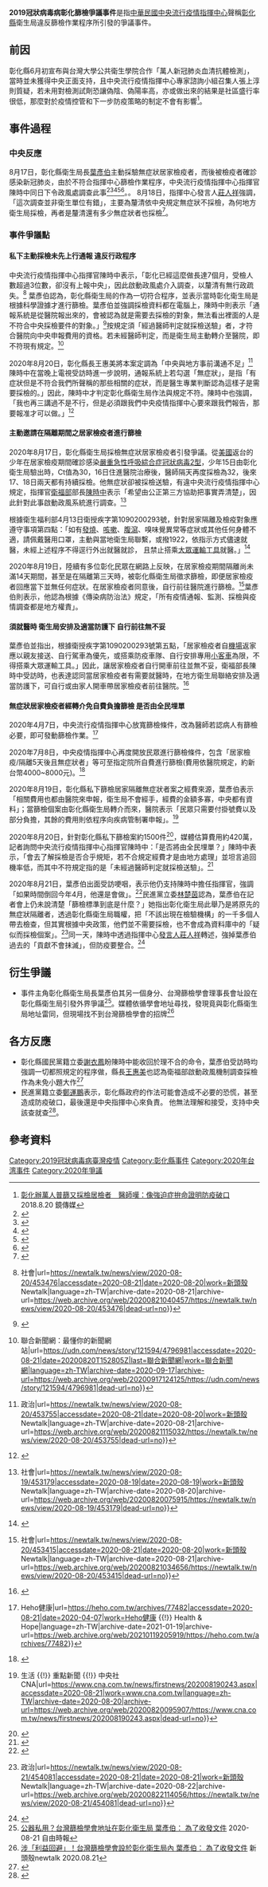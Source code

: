 {{NoteTA
| G1 = Medicine
}}
{{hatnote|在這條目內未有標明年份的日期都代表是2020年。}}
'''2019冠狀病毒病彰化篩檢爭議事件'''是指[[中華民國|中華民國]][[中央流行疫情指揮中心|中央流行疫情指揮中心]]聲稱[[彰化縣|彰化縣]]衛生局違反篩檢作業程序所引發的爭議事件。

==前因==
彰化縣6月初宣布與台灣大學公共衛生學院合作「萬人新冠肺炎血清抗體檢測」，當時並未獲得中央正面支持，且中央流行疫情指揮中心專家諮詢小組召集人張上淳則質疑，若未用對檢測試劑恐讓偽陰、偽陽率高，亦或做出來的結果是社區盛行率很低，那麼對於疫情控管和下一步防疫策略的制定不會有影響<ref>[https://www.mirrormedia.mg/story/20200820edi034/ 彰化辦萬人普篩又採檢居檢者　醫師嘆：像強迫症拚命證明防疫破口] {{Wayback|url=https://www.mirrormedia.mg/story/20200820edi034/ |date=20200822134805 }} 2018.8.20 鏡傳媒</ref>。

==事件過程==
===中央反應===
8月17日，彰化縣衛生局長[[葉彥伯|葉彥伯]]主動採驗無症狀居家檢疫者，而後被檢疫者確診感染新冠肺炎，由於不符合指揮中心篩檢作業程序，中央流行疫情指揮中心指揮官陳時中同日下令政風處調查此事<ref>{{Cite web|title=彰化驗出無症狀居家檢疫者確診 指揮中心要釐清採檢流程【獨家】|url=https://www.cna.com.tw/news/firstnews/202008180131.aspx|accessdate=2020-08-19|author=|date=2020-08-18|format=|work=|publisher=中央社CNA|language=zh-TW|archive-date=2020-08-18|archive-url=https://web.archive.org/web/20200818093855/https://www.cna.com.tw/news/firstnews/202008180131.aspx|dead-url=no}}</ref><ref>{{Cite web|title=超前部署被疑？ 法務部：沒有下令查彰化縣衛生局長|url=https://udn.com/news/story/7321/4793336|accessdate=2020-08-19|author=|date=2020-08-19|last=|format=|work=聯合新聞網|publisher=|language=zh-TW|archive-date=2022-04-02|archive-url=https://web.archive.org/web/20220402175112/https://udn.com/news/story/7321/4793336}}</ref><ref>{{Cite web|title=動用政風處查彰化衛生局 游淑慧批陳時中「好大官威」|url=https://udn.com/news/story/6656/4794285|accessdate=2020-08-19|author=|date=2020-08-19|last=|format=|work=聯合新聞網|publisher=|language=zh-TW|archive-date=2022-04-01|archive-url=https://web.archive.org/web/20220401103001/https://udn.com/news/story/6656/4794285}}</ref><ref>{{Cite web|title=中央下令對彰化衛局政風調查 醫聲援：防疫不該一言堂|url=https://udn.com/news/story/120940/4792700|accessdate=2020-08-19|author=|date=2020-08-19|last=|format=|work=聯合新聞網|publisher=|language=zh-TW|archive-date=2020-08-19|archive-url=https://web.archive.org/web/20200819233943/https://udn.com/news/story/120940/4792700|dead-url=no}}</ref><ref>{{Cite web|title=衛福部查彰化衛生局 蔡壁如：被戳破防疫神話 惱羞成怒|url=https://udn.com/news/story/120940/4793468|accessdate=2020-08-19|author=|date=2020-08-19|last=|format=|work=聯合新聞網|publisher=|language=zh-TW|archive-date=2020-09-17|archive-url=https://web.archive.org/web/20200917082512/https://udn.com/news/story/120940/4793468|dead-url=no}}</ref>。。 8月18日，指揮中心發言人[[莊人祥|莊人祥]]強調，「這次調查並非衛生單位有錯」，主要為釐清依中央規定無症狀不採檢，為何地方衛生局採檢，再者是釐清還有多少無症狀者也採檢<ref>{{Cite web|title=奉令查彰化衛生局？廉政署：釐清採檢流程是否符合程序|url=https://udn.com/news/story/7321/4793381|accessdate=2020-08-19|author=|date=2020-08-19|last=|format=|work=聯合新聞網|publisher=|language=zh-TW|archive-date=2020-08-19|archive-url=https://web.archive.org/web/20200819062249/https://udn.com/news/story/7321/4793381|dead-url=no}}</ref>。
===事件爭議點===

==== 私下主動採檢未先上行通報 違反行政程序 ====
中央流行疫情指揮中心指揮官陳時中表示，「彰化已經這麼做長達7個月，受檢人數超過3位數，卻沒有上報中央」，因此啟動政風處介入調查，以釐清有無行政疏失。<ref>{{Cite web|title=採檢無症狀者！彰化欺騙中央？陳時中無奈：應依行政程序通報 {{!}} 社會|url=https://newtalk.tw/news/view/2020-08-20/453476|accessdate=2020-08-21|date=2020-08-20|work=新頭殼 Newtalk|language=zh-TW|archive-date=2020-08-21|archive-url=https://web.archive.org/web/20200821040457/https://newtalk.tw/news/view/2020-08-20/453476|dead-url=no}}</ref> 葉彥伯認為，彰化縣衛生局的作為一切符合程序，並表示當時彰化衛生局是根據科學證據才進行篩檢。葉彥伯並強調採檢資料都在電腦上，陳時中則表示「通報系統是從醫院報出來的，會被認為就是需要去採檢的對象，無法看出裡面的人是不符合中央採檢要件的對象。」<ref>{{Cite web|title=【彰化逆時中】別再戰居檢者如何外出篩檢！ 葉彥伯沒交代的是這兩件事|url=https://tw.appledaily.com/life/20200821/3KXMYMXXENGQHOJGZCSUK7O3YQ/|accessdate=2020-08-21|work=蘋果新聞網|language=zh-tw|archive-date=2021-05-14|archive-url=https://web.archive.org/web/20210514230655/https://tw.appledaily.com/life/20200821/3KXMYMXXENGQHOJGZCSUK7O3YQ/}}</ref>按規定須「經過醫師判定就採檢送驗」者，才符合醫院向中央申報費用的資格。若未經醫師判定，而是衛生局主動轉介至醫院，即不符現有規定。<ref>{{Cite web|title=彰化採檢420萬中央埋單？ 陳時中：追回費用的機率低 {{!}} 聯合新聞網：最懂你的新聞網站|url=https://udn.com/news/story/121594/4796981|accessdate=2020-08-21|date=20200820T152805Z|last=聯合新聞網|work=聯合新聞網|language=zh-TW|archive-date=2020-09-17|archive-url=https://web.archive.org/web/20200917124125/https://udn.com/news/story/121594/4796981|dead-url=no}}</ref>

2020年8月20日，彰化縣長王惠美將本案定調為「中央與地方事前溝通不足」<ref>{{Cite web|title=彰化篩檢風波狂燒 王惠美：篩檢前中央與地方溝通不足 {{!}} 政治|url=https://newtalk.tw/news/view/2020-08-20/453755|accessdate=2020-08-21|date=2020-08-20|work=新頭殼 Newtalk|language=zh-TW|archive-date=2020-08-21|archive-url=https://web.archive.org/web/20200821115032/https://newtalk.tw/news/view/2020-08-20/453755|dead-url=no}}</ref>陳時中在當晚上電視受訪時進一步說明，通報系統上若勾選「無症狀」，是指「有症狀但是不符合我們所聲稱的那些相關的症狀，而是醫生專業判斷認為這樣子是需要採檢的。」因此，陳時中才判定彰化縣衛生局作法與規定不符。陳時中也強調，「我也再三講過不是不行，但是必須跟我們中央疫情指揮中心要來跟我們報告，那要報准才可以做。」<ref>{{Cite web|title=【彰化逆時中】為何不知彰化搞無症狀篩檢 陳時中親揭原因|url=https://tw.appledaily.com/life/20200821/Z3ANV3OS2FHFLNFXEJXHLEKBNY/|accessdate=2020-08-21|work=蘋果新聞網|language=zh-tw|archive-date=2021-05-14|archive-url=https://web.archive.org/web/20210514220356/https://tw.appledaily.com/life/20200821/Z3ANV3OS2FHFLNFXEJXHLEKBNY/}}</ref>

==== 主動邀請在隔離期間之居家檢疫者進行篩檢 ====
2020年8月17日，彰化縣衛生局採檢無症狀居家檢疫者引發爭議。從[[美國|美國]]返台的少年在居家檢疫期間確診感染[[嚴重急性呼吸綜合症冠狀病毒2型|嚴重急性呼吸綜合症冠狀病毒2型]]，少年15日由彰化衛生局驗出時，Ct值為30，16日住進醫院治療後，醫師隔天再度採檢為32，後來17、18日兩天都有持續採檢。他無症狀卻被採檢送驗，有違中央流行疫情指揮中心規定，指揮官[[衛福部|衛福部]]部長[[陳時中_(政治人物)|陳時中]]表示「希望由公正第三方協助把事實弄清楚」，因此針對此事啟動政風系統進行調查。<ref>{{Cite web|title=武漢肺炎》彰化4月開始採檢無症狀者 陳時中：2、3月間已開始 {{!}} 社會|url=https://newtalk.tw/news/view/2020-08-19/453179|accessdate=2020-08-19|date=2020-08-19|work=新頭殼 Newtalk|language=zh-TW|archive-date=2020-08-20|archive-url=https://web.archive.org/web/20200820075915/https://newtalk.tw/news/view/2020-08-19/453179|dead-url=no}}</ref>

根據衛生福利部4月13日衛授疾字第1090200293號，針對居家隔離及檢疫對象應遵守事項第四點：「如有[[發燒|發燒]]、[[咳嗽|咳嗽]]、[[腹瀉|腹瀉]]、嗅味覺異常等症狀或其他任何身體不適，請佩戴醫用口罩，主動與當地衛生局聯繫，或撥1922，依指示方式儘速就醫，未經上述程序不得逕行外出就醫就診， 且禁止搭乘[[大眾運輸工具|大眾運輸工具]]就醫。」<ref>{{Cite web|title=「COVID-19(武漢肺炎)」因應指引：防疫旅宿設置及管理|url=https://www.cdc.gov.tw/File/Get/5hzfEb5SgZ4GleJWozh27A|accessdate=2020-08-20|author=|date=|format=PDF|publisher=|language=}}</ref>

2020年8月19日，陸續有多位彰化民眾在網路上反映，在居家檢疫期間隔離尚未滿14天期間，甚至是在隔離第三天時，被彰化縣衛生局徵求篩檢，即便居家檢疫者回應當下並無任何症狀。在居家檢疫者同意後，自行前往醫院進行篩檢。<ref>{{Cite web|title=彰化居家檢疫者自爆：衛生局要我自行去醫院篩檢 {{!}} 社會|url=https://newtalk.tw/news/view/2020-08-20/453415|accessdate=2020-08-21|date=2020-08-20|work=新頭殼 Newtalk|language=zh-TW|archive-date=2020-08-21|archive-url=https://web.archive.org/web/20200821034656/https://newtalk.tw/news/view/2020-08-20/453415|dead-url=no}}</ref>葉彥伯則表示，他認為根據《傳染病防治法》規定，「所有疫情通報、監測、採檢與疫情調查都是地方權責」。

==== 須就醫時 衛生局安排及適當防護下 自行前往無不妥 ====
葉彥伯並指出，根據衛授疾字第1090200293號第五點，「居家檢疫者自[[機場|機場]]返家應以親友接送、自行駕車為優先，或搭乘防疫車隊、自行安排專用[[小客車|小客車]]為限，不得搭乘大眾運輸工具。」因此，讓居家檢疫者自行開車前往並無不妥，衛福部長陳時中受訪時，也表達認同當居家檢疫者有需要就醫時，在地方衛生局聯絡安排及適當防護下，可自行或由家人開車帶居家檢疫者前往醫院。<ref>{{Citation|title=陳時中：家人在適當防護下，可帶居家檢疫者就醫！|url=https://www.facebook.com/Kaohsiung.NewTide/videos/%E9%99%B3%E6%99%82%E4%B8%AD%E5%AE%B6%E4%BA%BA%E5%9C%A8%E9%81%A9%E7%95%B6%E9%98%B2%E8%AD%B7%E4%B8%8B%E5%8F%AF%E5%B8%B6%E5%B1%85%E5%AE%B6%E6%AA%A2%E7%96%AB%E8%80%85%E5%B0%B1%E9%86%AB/1579676822192012/|accessdate=2020-08-21|language=zh-Hans}}</ref>

====無症狀居家檢疫者經轉介免自費負擔篩檢 是否由全民埋單 ====
2020年4月7日，中央流行疫情指揮中心放寬篩檢條件，改為醫師若認病人有篩檢必要，即可發動篩檢作業。<ref>{{Cite web|title=新冠肺炎／台灣準備多少醫療量能面對疫情？六大要點一次看懂 {{!}} Heho健康|url=https://heho.com.tw/archives/77482|accessdate=2020-08-21|date=2020-04-07|work=Heho健康 {{!}} Health & Hope|language=zh-TW|archive-date=2021-01-19|archive-url=https://web.archive.org/web/20210119205919/https://heho.com.tw/archives/77482}}</ref>

2020年7月8日，中央疫情指揮中心再度開放民眾進行篩檢條件，包含「居家檢疫/隔離5天後且無症狀者」等可至指定院所自費進行篩檢(費用依醫院規定，約新台幣4000~8000元)。<ref>{{Cite web|title=民眾如有新型冠狀病毒檢驗需求可至指定院所自費檢驗；另放寬居家隔離/檢疫者外出奔喪或探視規定|url=https://www.cdc.gov.tw/Bulletin/Detail/C5kUY8uabLdMFsDpkZaPEA?typeid=9|accessdate=2020-08-21|work=www.cdc.gov.tw|language=zh-Hant|archive-date=2020-07-11|archive-url=https://web.archive.org/web/20200711055538/https://www.cdc.gov.tw/Bulletin/Detail/C5kUY8uabLdMFsDpkZaPEA?typeid=9|dead-url=no}}</ref>

2020年8月19日，彰化縣私下篩檢居家隔離無症狀者案之經費來源，葉彥伯表示「相關費用也都由醫院來申報，衛生局不會經手，經費的金額多寡，中央都有資料」；當篩檢個案由彰化縣衛生局轉介而來，醫院表示「民眾只需要付掛號費以及部分負擔，其餘的費用則依程序向疾病管制署申報」。<ref>{{Cite web|title=彰化「精準防疫」篩檢經費向疾管署申報 衛生局：中央都查得到 {{!}} 生活 {{!}} 重點新聞 {{!}} 中央社 CNA|url=https://www.cna.com.tw/news/firstnews/202008190243.aspx|accessdate=2020-08-21|work=www.cna.com.tw|language=zh-TW|archive-date=2020-08-20|archive-url=https://web.archive.org/web/20200820095907/https://www.cna.com.tw/news/firstnews/202008190243.aspx|dead-url=no}}</ref> 

2020年8月20日，針對彰化縣私下篩檢案約1500件<ref>{{Cite web|title=彰化篩檢逾千例無症狀 中央不知情420萬恐全埋單？｜太報|url=https://www.taisounds.com/w/TaiSounds/society_20082017381770351|accessdate=2020-08-21|last=李英婷;太報TaiSounds;李英婷;太報TaiSounds|work=太報TaiSounds}}</ref>，媒體估算費用約420萬，記者詢問中央流行疫情指揮中心指揮官陳時中：「是否將由全民埋單？」陳時中表示，「會去了解採檢是否合乎規矩，若不合規定經費才是由地方處理」並坦言追回機率低，而其中不符規定指的是「未經過醫師判定就採檢送驗」。<ref>{{Cite web|title=彰化悄悄篩檢420萬全民埋單？ 陳時中：追回費用的機率低|url=https://www.mirrormedia.mg/story/20200820edi024/|accessdate=2020-08-21|date=2020-08-20|work=鏡週刊 Mirror Media|language=zh-TW|archive-date=2020-12-01|archive-url=https://web.archive.org/web/20201201053236/https://www.mirrormedia.mg/story/20200820edi024/}}</ref>

2020年8月21日，葉彥伯出面受訪哽咽，表示他仍支持陳時中擔任指揮官，強調「如果時間倒回今年4月，他還是會做」。<ref>{{Cite web|title=彰化私自採檢惹議 葉彥伯哽咽：100％挺陳時中、重來還是會做 - 生活 - 自由時報電子報|url=https://news.ltn.com.tw/news/life/breakingnews/3267007|accessdate=2020-08-21|date=2020-08-21|last=自由時報電子報|work=自由電子報|language=zh-TW|archive-date=2020-08-22|archive-url=https://web.archive.org/web/20200822101447/https://news.ltn.com.tw/news/life/breakingnews/3267007|dead-url=no}}</ref>民進黨立委[[林楚茵|林楚茵]]認為，葉彥伯在記者會上仍未說清楚「篩檢標準到底是什麼？」她指出彰化衛生局此舉乃是將原先的無症狀隔離者，透過彰化縣衛生局職權，把「不該出現在檢驗機構」的一千多個人帶去檢查，但其實根據中央政策，他們並不需要採檢，也不會成為資料庫中的「疑似而採檢個案」。<ref>{{Cite web|title=彰化篩檢惹議葉彥伯數度哽咽 林楚茵：篩檢標準說清楚別急著哭 {{!}} 政治|url=https://newtalk.tw/news/view/2020-08-21/454081|accessdate=2020-08-21|date=2020-08-21|work=新頭殼 Newtalk|language=zh-TW|archive-date=2020-08-22|archive-url=https://web.archive.org/web/20200822114056/https://newtalk.tw/news/view/2020-08-21/454081|dead-url=no}}</ref>同一天，陳時中透過指揮中心[[發言人|發言人]][[莊人祥|莊人祥]]轉述，強掉葉彥伯過去的「貢獻不會抹滅」，但防疫要整合。<ref>{{Cite web|title=葉彥伯哽咽後... 陳時中：貢獻不會抹滅、但防疫要整合 - 生活 - 自由時報電子報|url=https://news.ltn.com.tw/news/life/breakingnews/3267622|accessdate=2020-08-21|date=2020-08-21|last=自由時報電子報|work=自由電子報|language=zh-TW|archive-date=2020-08-22|archive-url=https://web.archive.org/web/20200822220820/https://news.ltn.com.tw/news/life/breakingnews/3267622|dead-url=no}}</ref>

==衍生爭議==
*事件主角彰化縣衛生局長葉彥伯其另一個身分、台灣篩檢學會理事長會址設在彰化縣衛生局引發外界爭議<ref>[https://news.ltn.com.tw/news/life/breakingnews/3267222 公器私用？台灣篩檢學會地址在彰化衛生局 葉彥伯： 為了收發文件] {{Wayback|url=https://news.ltn.com.tw/news/life/breakingnews/3267222 |date=20200822123813 }} 2020-08-21 自由時報</ref>。媒體依循學會地址尋找，發現竟與彰化縣衛生局地址雷同，但現場找不到台灣篩檢學會的招牌<ref>[https://newtalk.tw/news/view/2020-08-21/453977 涉「利益回避」！台灣篩檢學會設於彰化衛生局內 葉彥伯： 為了收發文件] {{Wayback|url=https://newtalk.tw/news/view/2020-08-21/453977 |date=20200822103116 }} 新頭殼newtalk 2020.08.21</ref>

==各方反應==
*彰化縣國民黨籍立委[[謝衣鳯|謝衣鳳]]盼陳時中能收回於理不合的命令，葉彥伯受訪時均強調一切都照規定的程序做，縣長[[王惠美|王惠美]]也認為衛福部啟動政風機制調查採檢作為未免小題大作<ref>{{Cite web|title=陳時中下令查彰化衛生局 藍委謝衣鳯喊話「收回成命」|url=https://news.ltn.com.tw/news/politics/breakingnews/3264962|accessdate=2020-08-19|author=|date=2020-08-19|last=|format=|work=自由電子報|publisher=|language=zh-TW|archive-date=2020-08-20|archive-url=https://web.archive.org/web/20200820021827/https://news.ltn.com.tw/news/politics/breakingnews/3264962|dead-url=no}}</ref>
*民進黨籍立委[[鄭運鵬|鄭運鵬]]表示，彰化縣政府的作法可能會造成不必要的恐慌，甚至造成防疫破口，最後還是中央指揮中心來負責。 他無法理解和接受，支持中央該查就查<ref>{{Cite web|title=彰化衛生局自行檢驗查出確診案例 綠委：無法理解|url=https://udn.com/news/story/6656/4793954|accessdate=2020-08-19|author=|date=2020-08-19|last=|format=|work=聯合新聞網|publisher=|language=zh-TW}}</ref>。

==參考資料==
{{reflist}}

{{2019冠狀病毒病臺灣疫情}}

[[Category:2019冠狀病毒病臺灣疫情|Category:2019冠狀病毒病臺灣疫情]]
[[Category:彰化縣事件|Category:彰化縣事件]]
[[Category:2020年台湾事件|Category:2020年台湾事件]]
[[Category:2020年爭議|Category:2020年爭議]]
